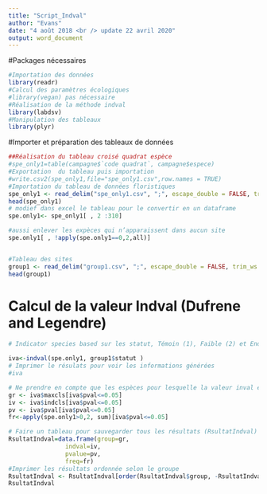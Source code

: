 ```yaml
---
title: "Script_Indval"
author: "Evans"
date: "4 août 2018 <br /> update 22 avril 2020"
output: word_document
---
```



#Packages nécessaires

```r
#Importation des données
library(readr)
#Calcul des paramètres écologiques
#library(vegan) pas nécessaire
#Réalisation de la méthode indval
library(labdsv)
#Manipulation des tableaux
library(plyr)
```

#Importer et préparation des tableaux de données

```r
##Réalisation du tableau croisé quadrat espèce
#spe_only1=table(campagne$`code quadrat`, campagne$espece)
#Exportation  du tableau puis importation
#write.csv2(spe_only1,file="spe_only1.csv",row.names = TRUE)
#Importation du tableau de données floristiques
spe_only1 <- read_delim("spe_only1.csv", ";", escape_double = FALSE, trim_ws = TRUE)
head(spe_only1)
# modief dans excel le tableau pour le convertir en un dataframe
spe.only1<- spe_only1[ , 2 :310]

#aussi enlever les expèces qui n’apparaissent dans aucun site
spe.only1[ , !apply(spe.only1==0,2,all)]


#Tableau des sites
group1 <- read_delim("group1.csv", ";", escape_double = FALSE, trim_ws = TRUE)
head(group1)

```


# Calcul de la valeur Indval (Dufrene and Legendre)
```r
# Indicator species based sur les statut, Témoin (1), Faible (2) et Endémique (3)

iva<-indval(spe.only1, group1$statut )
# Imprimer le résulats pour voir les informations générées
#iva 

```

```r
# Ne prendre en compte que les espèces pour lesquelle la valeur inval est significative et qui apparaissement au moins dans 2 sites.
gr <- iva$maxcls[iva$pval<=0.05]
iv <- iva$indcls[iva$pval<=0.05]
pv <- iva$pval[iva$pval<=0.05]
fr<-apply(spe.only1>0,2, sum)[iva$pval<=0.05]

# Faire un tableau pour sauvegarder tous les résultats (RsultatIndval)
RsultatIndval=data.frame(group=gr, 
                indval=iv, 
                pvalue=pv, 
                freq=fr)
#Imprimer les résultats ordonnée selon le groupe
RsultatIndval <- RsultatIndval[order(RsultatIndval$group, -RsultatIndval$indval),]
RsultatIndval

```

